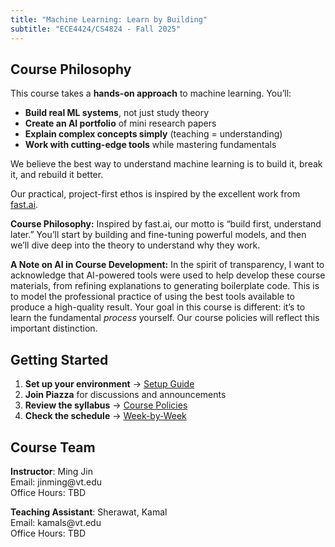 ```yaml
---
title: "Machine Learning: Learn by Building"
subtitle: "ECE4424/CS4824 - Fall 2025"
---
```


## Course Philosophy

This course takes a **hands-on approach** to machine learning. You'll:

- **Build real ML systems**, not just study theory
- **Create an AI portfolio** of mini research papers
- **Explain complex concepts simply** (teaching = understanding)
- **Work with cutting-edge tools** while mastering fundamentals

We believe the best way to understand machine learning is to build it, break it, and rebuild it better.

Our practical, project-first ethos is inspired by the excellent work from [fast.ai](https://www.fast.ai/).

**Course Philosophy:** Inspired by fast.ai, our motto is "build first, understand later." You'll start by building and fine-tuning powerful models, and then we'll dive deep into the theory to understand why they work.

**A Note on AI in Course Development:** In the spirit of transparency, I want to acknowledge that AI-powered tools were used to help develop these course materials, from refining explanations to generating boilerplate code. This is to model the professional practice of using the best tools available to produce a high-quality result. Your goal in this course is different: it's to learn the fundamental *process* yourself. Our course policies will reflect this important distinction.

## Getting Started

1. **Set up your environment** → [Setup Guide](lectures/00-setup.qmd)
2. **Join Piazza** for discussions and announcements
3. **Review the syllabus** → [Course Policies](syllabus.qmd)
4. **Check the schedule** → [Week-by-Week](schedule.qmd)

## Course Team

**Instructor**: Ming Jin  
Email: jinming@vt.edu  
Office Hours: TBD

**Teaching Assistant**: Sherawat, Kamal  
Email: kamals@vt.edu  
Office Hours: TBD